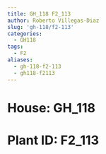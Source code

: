 ```yaml
---
title: GH_118 F2_113
author: Roberto Villegas-Diaz
slug: 'gh-118/f2-113'
categories:
  - GH118
tags:
  - F2
aliases:
  - gh-118-f2-113
  - gh118-f2113
---
```


# **House**: GH_118
# **Plant ID**: F2_113
